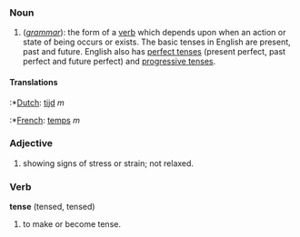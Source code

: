 ===Noun===
#(''[[grammar]]''): the form of a [[verb]] which depends upon when an action or state of being occurs or exists. The basic tenses in English are present, past and future. English also has [[perfect tense]]s (present perfect, past perfect and future perfect) and [[progressive tense]]s. 

====Translations====
:*[[Dutch]]: [[tijd]] ''m''
:*[[French]]: [[temps]] ''m''

===Adjective===
#showing signs of stress or strain; not relaxed.

===Verb===
'''tense''' (tensed, tensed)
#to make or become tense.